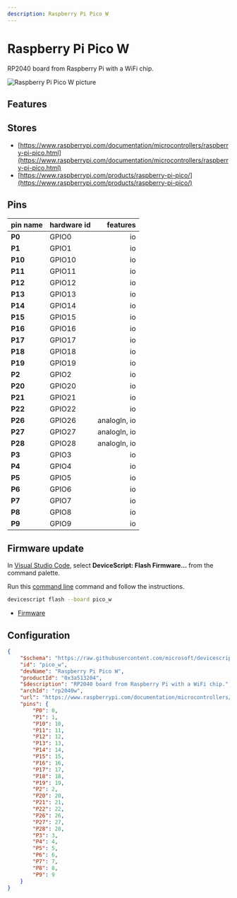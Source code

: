 ```yaml
---
description: Raspberry Pi Pico W
---
```

# Raspberry Pi Pico W


RP2040 board from Raspberry Pi with a WiFi chip.


![Raspberry Pi Pico W picture](https://microsoft.github.io/jacdac-docs/images/devices/raspberry-pi/picowv00.catalog.jpg)

## Features


## Stores

-  [https://www.raspberrypi.com/documentation/microcontrollers/raspberry-pi-pico.html](https://www.raspberrypi.com/documentation/microcontrollers/raspberry-pi-pico.html)
-  [https://www.raspberrypi.com/products/raspberry-pi-pico/](https://www.raspberrypi.com/products/raspberry-pi-pico/)

## Pins

| pin name | hardware id | features |
|:---------|:------------|---------:|
| **P0** |  GPIO0 |  io |
| **P1** |  GPIO1 |  io |
| **P10** |  GPIO10 |  io |
| **P11** |  GPIO11 |  io |
| **P12** |  GPIO12 |  io |
| **P13** |  GPIO13 |  io |
| **P14** |  GPIO14 |  io |
| **P15** |  GPIO15 |  io |
| **P16** |  GPIO16 |  io |
| **P17** |  GPIO17 |  io |
| **P18** |  GPIO18 |  io |
| **P19** |  GPIO19 |  io |
| **P2** |  GPIO2 |  io |
| **P20** |  GPIO20 |  io |
| **P21** |  GPIO21 |  io |
| **P22** |  GPIO22 |  io |
| **P26** |  GPIO26 |  analogIn,  io |
| **P27** |  GPIO27 |  analogIn,  io |
| **P28** |  GPIO28 |  analogIn,  io |
| **P3** |  GPIO3 |  io |
| **P4** |  GPIO4 |  io |
| **P5** |  GPIO5 |  io |
| **P6** |  GPIO6 |  io |
| **P7** |  GPIO7 |  io |
| **P8** |  GPIO8 |  io |
| **P9** |  GPIO9 |  io |



## Firmware update

In [Visual Studio Code](/getting-started/vscode),
select **DeviceScript: Flash Firmware...** from the command palette.
        
Run this [command line](/api/cli) command and follow the instructions.

```bash
devicescript flash --board pico_w
```


- [Firmware](https://github.com/microsoft/devicescript-pico/releases/latest/download/devicescript-rp2040w-pico_w.uf2)

## Configuration

```json title="pico_w.json"
{
    "$schema": "https://raw.githubusercontent.com/microsoft/devicescript-pico/main/boards/rp2040deviceconfig.schema.json",
    "id": "pico_w",
    "devName": "Raspberry Pi Pico W",
    "productId": "0x3a513204",
    "$description": "RP2040 board from Raspberry Pi with a WiFi chip.",
    "archId": "rp2040w",
    "url": "https://www.raspberrypi.com/documentation/microcontrollers/raspberry-pi-pico.html",
    "pins": {
        "P0": 0,
        "P1": 1,
        "P10": 10,
        "P11": 11,
        "P12": 12,
        "P13": 13,
        "P14": 14,
        "P15": 15,
        "P16": 16,
        "P17": 17,
        "P18": 18,
        "P19": 19,
        "P2": 2,
        "P20": 20,
        "P21": 21,
        "P22": 22,
        "P26": 26,
        "P27": 27,
        "P28": 28,
        "P3": 3,
        "P4": 4,
        "P5": 5,
        "P6": 6,
        "P7": 7,
        "P8": 8,
        "P9": 9
    }
}
```
